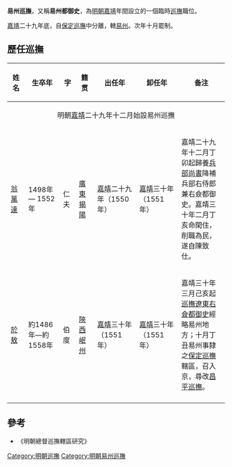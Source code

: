 '''易州巡撫'''，又稱'''易州都御史'''，為[[明朝|明朝]][[嘉靖|嘉靖]]年間設立的一個臨時[[巡撫|巡撫]]職位。

[[嘉靖|嘉靖]]二十九年底，自[[保定巡撫|保定巡撫]]中分離，轄[[易州|易州]]。次年十月罷制。

== 歷任巡撫 ==
{| cellpadding="4" cellspacing="0" style="margin: 0 0 1em 1em; border:1px solid #cccccc; text-align:center; empty-cells:show; border-collapse:collapse;" border="1"
|- bgcolor="#F2F2F2"
!width="60"|姓名||width="160"|生卒年||width="40"|字||width="70"|籍贯||width="180"|出任年||width="180"|卸任年||width="340"|备注
|-
| align ="center" colspan="7" bgcolor="#EFECD1"| 明朝[[嘉靖|嘉靖]]二十九年十二月始設易州巡撫
|-
|[[翁萬達|翁萬達]]||1498年 — 1552年||仁夫||[[廣東|廣東]][[揭陽|揭陽]]||[[嘉靖|嘉靖]]二十九年（1550年）||[[嘉靖|嘉靖]]三十年（1551年）||嘉靖二十九年十二月丁卯起歸養[[兵部尚書|兵部尚書]]降補兵部右侍郎兼右僉都御史。嘉靖三十年二月丁亥命閑住，削職為民，遂自陳致仕。
|-
|[[於敖|於敖]]||約1486年—約1558年||伯度||[[陝西|陝西]][[岷州|岷州]]||[[嘉靖|嘉靖]]三十年（1551年）||[[嘉靖|嘉靖]]三十年（1551年）||嘉靖三十年三月己亥起[[遼東巡撫|巡撫遼東右僉都御史]]經略易州地方；十月丁丑易州事隸之[[保定巡撫|保定巡撫]]轄區，召入京，尋改[[昌平巡撫|昌平巡撫]]。
|-
|}

==參考==
*《明朝總督巡撫轄區研究》

{{明朝小作品}}
{{明朝巡撫}}
[[Category:明朝巡撫|Category:明朝巡撫]]
[[Category:明朝易州巡撫|Category:明朝易州巡撫]]